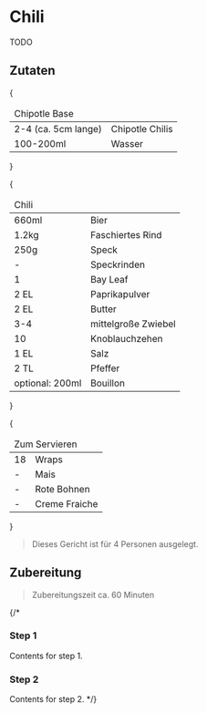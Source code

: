 

# Chili

TODO

## Zutaten

{<table>
  <thead>
    <tr>
      <td colspan="2">Chipotle Base</td>
    </tr>
  </thead>
  <tbody>
    <tr>
      <td>2-4 (ca. 5cm lange)</td>
      <td>Chipotle Chilis</td>
    </tr>
    <tr>
      <td>100-200ml</td>
      <td>Wasser</td>
    </tr>
  </tbody>
</table>}

{<table>
  <thead>
    <tr>
      <td colspan="2">Chili</td>
    </tr>
  </thead>
  <tbody>
    <tr>
      <td>660ml</td>
      <td>Bier</td>
    </tr>
    <tr>
      <td>1.2kg</td>
      <td>Faschiertes Rind</td>
    </tr>
    <tr>
      <td>250g</td>
      <td>Speck</td>
    </tr>
    <tr>
      <td>-</td>
      <td>Speckrinden</td>
    </tr>
    <tr>
      <td>1</td>
      <td>Bay Leaf</td>
    </tr>
    <tr>
      <td>2 EL</td>
      <td>Paprikapulver</td>
    </tr>
    <tr>
      <td>2 EL</td>
      <td>Butter</td>
    </tr>
    <tr>
      <td>3-4</td>
      <td>mittelgroße Zwiebel</td>
    </tr>
    <tr>
      <td>10</td>
      <td>Knoblauchzehen</td>
    </tr>
    <tr>
      <td>1 EL</td>
      <td>Salz</td>
    </tr>
    <tr>
      <td>2 TL</td>
      <td>Pfeffer</td>
    </tr>
    <tr>
      <td>optional: 200ml</td>
      <td>Bouillon</td>
    </tr>
  </tbody>
</table>}

{<table>
  <thead>
    <tr>
      <td colspan="2">Zum Servieren</td>
    </tr>
  </thead>
  <tbody>
    <tr>
      <td>18</td>
      <td>Wraps</td>
    </tr>
    <tr>
      <td>-</td>
      <td>Mais</td>
    </tr>
    <tr>
      <td>-</td>
      <td>Rote Bohnen</td>
    </tr>
    <tr>
      <td>-</td>
      <td>Creme Fraiche</td>
    </tr>
  </tbody>
</table>}





> Dieses Gericht ist für 4 Personen ausgelegt.

## Zubereitung

> Zubereitungszeit ca. 60 Minuten
 
{/* <Steps>
### Step 1
 
Contents for step 1.
 
### Step 2
 
Contents for step 2.
</Steps> */}